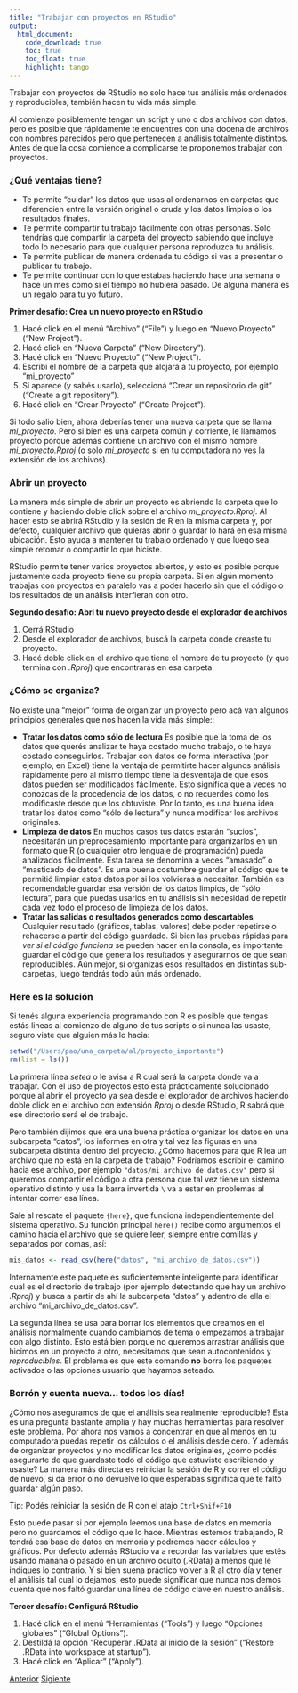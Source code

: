 ```yaml
---
title: "Trabajar con proyectos en RStudio"
output: 
  html_document:
    code_download: true
    toc: true
    toc_float: true
    highlight: tango   
---
```



Trabajar con proyectos de RStudio no solo hace tus análisis más ordenados y reproducibles, también hacen tu vida más simple. 

Al comienzo posiblemente tengan un script y uno o dos archivos con datos, pero es posible que rápidamente te encuentres con una docena de archivos con nombres parecidos pero que pertenecen a análisis totalmente distintos. Antes de que la cosa comience a complicarse te proponemos trabajar con proyectos.  

### ¿Qué ventajas tiene?

- Te permite ”cuidar” los datos que usas al ordenarnos en carpetas que diferencien entre la versión original o cruda y los datos limpios o los resultados finales. 
- Te permite compartir tu trabajo fácilmente con otras personas. Solo tendrías que compartir la carpeta del proyecto sabiendo que incluye todo lo necesario para que cualquier persona reproduzca tu análisis.
- Te permite publicar de manera ordenada tu código si vas a presentar o publicar tu trabajo.
- Te permite continuar con lo que estabas haciendo hace una semana o hace un mes como si el tiempo no hubiera pasado. De alguna manera es un regalo para tu yo futuro.

::: {.alert .alert-info}
**Primer desafío: Crea un nuevo proyecto en RStudio**

1. Hacé click en el menú “Archivo” (“File”) y luego en “Nuevo Proyecto” (“New Project”).
2. Hacé click en “Nueva Carpeta” (“New Directory”).
3. Hacé click en “Nuevo Proyecto” (“New Project”).
4. Escribí el nombre de la carpeta que alojará a tu proyecto, por ejemplo “mi_proyecto”
5. Si aparece (y sabés usarlo), seleccioná “Crear un repositorio de git” (“Create a git repository”).
6. Hacé click en “Crear Proyecto” (“Create Project”).
:::

Si todo salió bien, ahora deberías tener una nueva carpeta que se llama *mi_proyecto*. Pero si bien es una carpeta común y corriente, le llamamos proyecto porque además contiene un archivo con el mismo nombre *mi_proyecto.Rproj* (o solo *mi_proyecto* si en tu computadora no ves la extensión de los archivos). 

### Abrir un proyecto

La manera más simple de abrir un proyecto es abriendo la carpeta que lo contiene y haciendo doble click sobre el archivo *mi_proyecto.Rproj*. Al hacer esto se abrirá RStudio y la sesión de R en la misma carpeta y, por defecto, cualquier archivo que quieras abrir o guardar lo hará en esa misma ubicación. Esto ayuda a mantener tu trabajo ordenado y que luego sea simple retomar o compartir lo que hiciste. 

RStudio permite tener varios proyectos abiertos, y esto es posible porque justamente cada proyecto tiene su propia carpeta. Si en algún momento trabajas con proyectos en paralelo vas a poder hacerlo sin que el código o los resultados de un análisis interfieran con otro.

::: {.alert .alert-info}
**Segundo desafío: Abrí tu nuevo proyecto desde el explorador de archivos**

1. Cerrá RStudio
2. Desde el explorador de archivos, buscá la carpeta donde creaste tu proyecto.
3. Hacé doble click en el archivo que tiene el nombre de tu proyecto (y que termina con *.Rproj*) que encontrarás en esa carpeta.
:::

### ¿Cómo se organiza?

No existe una "mejor" forma de organizar un proyecto pero acá van algunos principios generales que nos hacen la vida más simple::

* **Tratar los datos como sólo de lectura**
Es posible que la toma de los datos que querés analizar te haya costado mucho trabajo, o te haya costado conseguirlos. Trabajar con datos de forma interactiva (por ejemplo, en Excel) tiene la ventaja de permitirte hacer algunos análisis rápidamente pero al mismo tiempo tiene la desventaja de que esos datos pueden ser modificados fácilmente. Esto significa que a veces no conozcas de la procedencia de los datos, o no recuerdes como los modificaste desde que los obtuviste. Por lo tanto, es una buena idea tratar los datos como "sólo de lectura" y nunca modificar los archivos originales.
* **Limpieza de datos**
En muchos casos tus datos estarán "sucios", necesitarán un preprocesamiento importante para organizarlos en un formato que  R (o cualquier otro lenguaje de programación) pueda analizados fácilmente. Esta tarea se denomina a veces "amasado" o "masticado de datos". Es una buena costumbre guardar el código que te permitió limpiar estos datos por si los volvieras a necesitar. También es recomendable guardar esa versión de los datos limpios, de "sólo lectura", para que puedas usarlos en tu análisis sin necesidad de repetir cada vez todo el proceso de limpieza de los datos.
* **Tratar las salidas o resultados generados como descartables**
Cualquier resultado (gráficos, tablas, valores) debe poder repetirse o rehacerse a partir del código guardado. Si bien las pruebas rápidas para *ver si el código funciona* se pueden hacer en la consola, es importante guardar el código que genera los resultados y asegurarnos de que sean reproducibles. Aún mejor, si organizas esos resultados en distintas sub-carpetas, luego tendrás todo aún más ordenado.

### Here es la solución

Si tenés alguna experiencia programando con R es posible que tengas estás lineas al comienzo de alguno de tus scripts o si nunca las usaste, seguro viste que alguien más lo hacia:

```r

setwd("/Users/pao/una_carpeta/al/proyecto_importante")
rm(list = ls())

```

La primera línea *setea* o le avisa a R cual será la carpeta donde va a trabajar. Con el uso de proyectos esto está prácticamente solucionado porque al abrir el proyecto ya sea desde el explorador de archivos haciendo doble click en el archivo con extensión *Rproj* o desde RStudio,  R sabrá que ese directorio será el de trabajo. 

Pero también dijimos que era una buena práctica organizar los datos en una subcarpeta "datos", los informes en otra y tal vez las figuras en una subcarpeta distinta dentro del proyecto. ¿Cómo hacemos para que R lea un archivo que no está en la carpeta de trabajo? Podríamos escribir el camino hacia ese archivo, por ejemplo `"datos/mi_archivo_de_datos.csv"` pero si queremos compartir el código a otra persona que tal vez tiene un sistema operativo distinto y usa la barra invertida `\` va a estar en problemas al intentar correr esa línea. 

Sale al rescate el paquete `{here}`, que funciona independientemente del sistema operativo. Su función principal `here()` recibe como argumentos el camino hacia el archivo que se quiere leer, siempre entre comillas y separados por comas, así:

```r

mis_datos <- read_csv(here("datos", "mi_archivo_de_datos.csv"))

```

Internamente este paquete es suficientemente inteligente para identificar cual es el directorio de trabajo (por ejemplo detectando que hay un archivo *.Rproj*) y busca a partir de ahí la subcarpeta "datos" y adentro de ella el archivo "mi_archivo_de_datos.csv". 

La segunda línea se usa para borrar los elementos que creamos en el análisis normalmente cuando cambiamos de tema o empezamos a trabajar con algo distinto. Esto está bien porque no queremos arrastrar análisis que hicimos en un proyecto a otro, necesitamos que sean autocontenidos y *reproducibles*. El problema es que este comando **no** borra los paquetes activados o las opciones usuario que hayamos seteado. 


### Borrón y cuenta nueva... todos los días!

¿Cómo nos aseguramos de que el análisis sea realmente reproducible? Esta es una pregunta bastante amplia y hay muchas herramientas para resolver este problema. Por ahora nos vamos a concentrar en que al menos en tu computadora puedas repetir los cálculos o el análisis desde cero. Y además de organizar proyectos y no modificar los datos originales, ¿cómo podés asegurarte de que guardaste todo el código que estuviste escribiendo y usaste? La manera más directa es reiniciar la sesión de R y correr el código de nuevo, si da error o no devuelve lo que esperabas significa que te faltó guardar algún paso. 

:::{.alert .alert-success}
Tip: Podés reiniciar la sesión de R con el atajo `Ctrl+Shif+F10`
:::

Esto puede pasar si por ejemplo leemos una base de datos en memoria pero no guardamos el código que lo hace. Mientras estemos trabajando, R tendrá esa base de datos en memoria y podremos hacer cálculos y gráficos. Por defecto además RStudio va a recordar las variables que estés usando mañana o pasado en un archivo oculto (.RData) a menos que le indiques lo contrario. Y si bien suena práctico volver a R al otro día y tener el análisis tal cual lo dejamos, esto puede significar que nunca nos demos cuenta que nos faltó guardar una línea de código clave en nuestro análisis.


::: {.alert .alert-info}
**Tercer desafío: Configurá RStudio** 

1. Hacé click en el menú “Herramientas (“Tools”) y luego “Opciones globales” (“Global Options”).
2. Destildá la opción “Recuperar .RData al inicio de la sesión” (“Restore .RData into workspace at startup”).
3. Hacé click en “Aplicar” (“Apply”).
:::



<div class="btn-group" role="group" aria-label="Navegación">
  <a href= "01-introduccion.html" class = "btn btn-primary">Anterior</a>
  <a href= "03-reportes-I.html" class = "btn btn-primary">Sigiente</a>
</div>